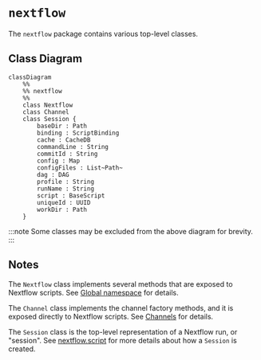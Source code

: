 # `nextflow`

The `nextflow` package contains various top-level classes.

## Class Diagram

```mermaid
classDiagram
    %%
    %% nextflow
    %%
    class Nextflow
    class Channel
    class Session {
        baseDir : Path
        binding : ScriptBinding
        cache : CacheDB
        commandLine : String
        commitId : String
        config : Map
        configFiles : List~Path~
        dag : DAG
        profile : String
        runName : String
        script : BaseScript
        uniqueId : UUID
        workDir : Path
    }

```

:::note
Some classes may be excluded from the above diagram for brevity.
:::

## Notes

The `Nextflow` class implements several methods that are exposed to Nextflow scripts. See [Global namespace][stdlib-namespaces-global] for details.

The `Channel` class implements the channel factory methods, and it is exposed directly to Nextflow scripts. See [Channels][channel-page] for details.

The `Session` class is the top-level representation of a Nextflow run, or "session". See [nextflow.script][nextflow-script] for more details about how a `Session` is created.

[channel-page]: /nextflow_docs/nextflow_repo/docs/channel.mdx
[nextflow-script]: /nextflow_docs/nextflow_repo/docs/developer/nextflow.script.mdx
[stdlib-namespaces-global]: /nextflow_docs/nextflow_repo/docs/reference/stdlib-namespaces.mdx#global-namespace
